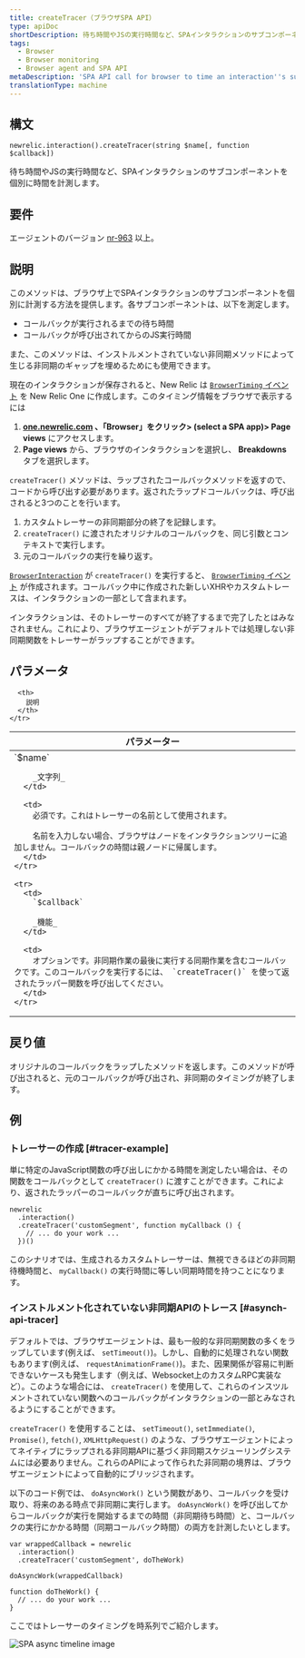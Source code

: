 ```yaml
---
title: createTracer（ブラウザSPA API）
type: apiDoc
shortDescription: 待ち時間やJSの実行時間など、SPAインタラクションのサブコンポーネントを個別に時間を計測します。
tags:
  - Browser
  - Browser monitoring
  - Browser agent and SPA API
metaDescription: 'SPA API call for browser to time an interaction''s sub-components separately, including wait time and JS execution time.'
translationType: machine
---
```



## 構文

```
newrelic.interaction().createTracer(string $name[, function $callback])
```

待ち時間やJSの実行時間など、SPAインタラクションのサブコンポーネントを個別に時間を計測します。

## 要件

エージェントのバージョン [nr-963](/docs/release-notes/new-relic-browser-release-notes/browser-agent-release-notes) 以上。

## 説明

このメソッドは、ブラウザ上でSPAインタラクションのサブコンポーネントを個別に計測する方法を提供します。各サブコンポーネントは、以下を測定します。

* コールバックが実行されるまでの待ち時間
* コールバックが呼び出されてからのJS実行時間

また、このメソッドは、インストルメントされていない非同期メソッドによって生じる非同期のギャップを埋めるためにも使用できます。

現在のインタラクションが保存されると、New Relic は [`BrowserTiming` イベント](/docs/insights/explore-data/attributes/browser-default-attributes-insights#browsertiming-attributes) を New Relic One に作成します。このタイミング情報をブラウザで表示するには

1. **[one.newrelic.com](https://one.newrelic.com) 、「Browser」をクリック> (select a SPA app)> Page views** にアクセスします。
2. **Page views** から、ブラウザのインタラクションを選択し、 **Breakdowns** タブを選択します。

`createTracer()` メソッドは、ラップされたコールバックメソッドを返すので、コードから呼び出す必要があります。返されたラップドコールバックは、呼び出されると3つのことを行います。

1. カスタムトレーサーの非同期部分の終了を記録します。
2. `createTracer()` に渡されたオリジナルのコールバックを、同じ引数とコンテキストで実行します。
3. 元のコールバックの実行を繰り返す。

[`BrowserInteraction`](/docs/insights/explore-data/attributes/browser-default-attributes-insights#browserinteraction-attributes) が `createTracer()` を実行すると、 [`BrowserTiming` イベント](/docs/insights/explore-data/attributes/browser-default-attributes-insights#browsertiming-attributes) が作成されます。コールバック中に作成された新しいXHRやカスタムトレースは、インタラクションの一部として含まれます。

インタラクションは、そのトレーサーのすべてが終了するまで完了したとはみなされません。これにより、ブラウザエージェントがデフォルトでは処理しない非同期関数をトレーサーがラップすることができます。

## パラメータ

<table>
  <thead>
    <tr>
      <th width="25%">
        パラメーター
      </th>

      <th>
        説明
      </th>
    </tr>
  </thead>

  <tbody>
    <tr>
      <td>
        `$name`

        _文字列_
      </td>

      <td>
        必須です。これはトレーサーの名前として使用されます。

        名前を入力しない場合、ブラウザはノードをインタラクションツリーに追加しません。コールバックの時間は親ノードに帰属します。
      </td>
    </tr>

    <tr>
      <td>
        `$callback`

        _機能_
      </td>

      <td>
        オプションです。非同期作業の最後に実行する同期作業を含むコールバックです。このコールバックを実行するには、 `createTracer()` を使って返されたラッパー関数を呼び出してください。
      </td>
    </tr>
  </tbody>
</table>

## 戻り値

オリジナルのコールバックをラップしたメソッドを返します。このメソッドが呼び出されると、元のコールバックが呼び出され、非同期のタイミングが終了します。

## 例

### トレーサーの作成 [#tracer-example]

単に特定のJavaScript関数の呼び出しにかかる時間を測定したい場合は、その関数をコールバックとして `createTracer()` に渡すことができます。これにより、返されたラッパーのコールバックが直ちに呼び出されます。

```
newrelic
  .interaction()
  .createTracer('customSegment', function myCallback () {
    // ... do your work ...
  })()
```

このシナリオでは、生成されるカスタムトレーサーは、無視できるほどの非同期待機時間と、 `myCallback()` の実行時間に等しい同期時間を持つことになります。

### インストルメント化されていない非同期APIのトレース [#asynch-api-tracer]

デフォルトでは、ブラウザエージェントは、最も一般的な非同期関数の多くをラップしています(例えば、 `setTimeout()`)。しかし、自動的に処理されない関数もあります(例えば、 `requestAnimationFrame()`)。また、因果関係が容易に判断できないケースも発生します（例えば、Websocket上のカスタムRPC実装など）。このような場合には、 `createTracer()` を使用して、これらのインスツルメントされていない関数へのコールバックがインタラクションの一部とみなされるようにすることができます。

`createTracer()` を使用することは、 `setTimeout()`, `setImmediate()`, `Promise()`, `fetch()`, `XMLHttpRequest()` のような、ブラウザエージェントによってネイティブにラップされる非同期APIに基づく非同期スケジューリングシステムには必要ありません。これらのAPIによって作られた非同期の境界は、ブラウザエージェントによって自動的にブリッジされます。

以下のコード例では、 `doAsyncWork()` という関数があり、コールバックを受け取り、将来のある時点で非同期に実行します。 `doAsyncWork()` を呼び出してからコールバックが実行を開始するまでの時間（非同期待ち時間）と、コールバックの実行にかかる時間（同期コールバック時間）の両方を計測したいとします。

```
var wrappedCallback = newrelic
  .interaction()
  .createTracer('customSegment', doTheWork)

doAsyncWork(wrappedCallback)

function doTheWork() {
  // ... do your work ...
}
```

ここではトレーサーのタイミングを時系列でご紹介します。

<img
  title="spa-trace-async-timeline.png"
  alt="SPA async timeline image"
  src={spaTraceAsyncTimeline}
/>